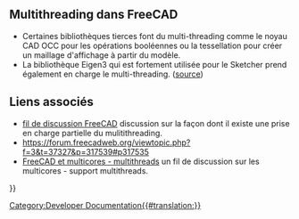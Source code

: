 <languages/>

{{VeryImportantMessage|Il s'agit d'un billet qui doit être développé.}}

== Multithreading dans FreeCAD ==

* Certaines bibliothèques tierces font du multi-threading comme le noyau CAD OCC pour les opérations booléennes ou la tessellation pour créer un maillage d'affichage à partir du modèle.
* La bibliothèque Eigen3 qui est fortement utilisée pour le Sketcher prend également en charge le multi-threading. ([https://forum.freecadweb.org/viewtopic.php?f=3&t=37327&p=317539#p317535 source])

== Liens associés ==

* [https://forum.freecadweb.org/viewtopic.php?f=4&t=17501&p=173095 fil de discussion FreeCAD] discussion sur la façon dont il existe une prise en charge partielle du mulitithreading.
* https://forum.freecadweb.org/viewtopic.php?f=3&t=37327&p=317539#p317535
* [https://forum.freecadweb.org/viewtopic.php?f=8&t=37398 FreeCAD et multicores - multithreads] un fil de discussion sur les multicores - support multithreads.


{{Powerdocnavi{{#translation:}}}}
[[Category:Developer Documentation{{#translation:}}]]